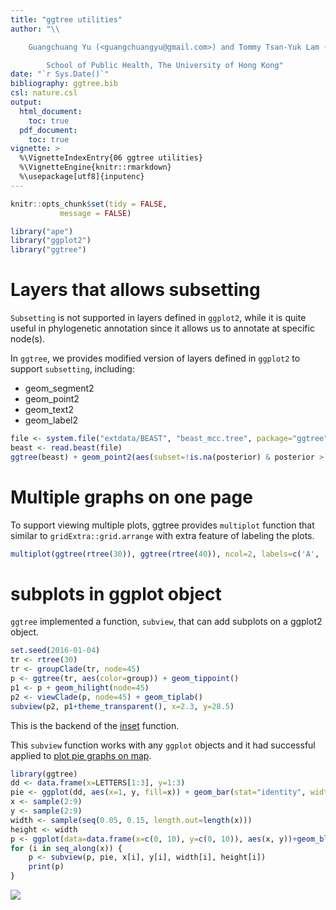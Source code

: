 ```yaml
---
title: "ggtree utilities"
author: "\\

	Guangchuang Yu (<guangchuangyu@gmail.com>) and Tommy Tsan-Yuk Lam (<ttylam@hku.hk>)\\

        School of Public Health, The University of Hong Kong"
date: "`r Sys.Date()`"
bibliography: ggtree.bib
csl: nature.csl
output: 
  html_document:
    toc: true
  pdf_document:
    toc: true
vignette: >
  %\VignetteIndexEntry{06 ggtree utilities}
  %\VignetteEngine{knitr::rmarkdown}
  %\usepackage[utf8]{inputenc}
---
```


```r
knitr::opts_chunk$set(tidy = FALSE,
		   message = FALSE)
```


```r
library("ape")
library("ggplot2")
library("ggtree")
```

# Layers that allows subsetting

`Subsetting` is not supported in layers defined in `ggplot2`, while it is quite useful in phylogenetic annotation since it allows us to annotate at specific node(s). 

In `ggtree`, we provides modified version of layers defined in `ggplot2` to support `subsetting`, including:

+ geom_segment2
+ geom_point2
+ geom_text2
+ geom_label2

```r
file <- system.file("extdata/BEAST", "beast_mcc.tree", package="ggtree")
beast <- read.beast(file)
ggtree(beast) + geom_point2(aes(subset=!is.na(posterior) & posterior > 0.75), color='firebrick')
```

# Multiple graphs on one page

To support viewing multiple plots, ggtree provides `multiplot` function that similar to `gridExtra::grid.arrange` with extra feature of labeling the plots.


```r
multiplot(ggtree(rtree(30)), ggtree(rtree(40)), ncol=2, labels=c('A', 'B'))
```


# subplots in ggplot object

`ggtree` implemented a function, `subview`, that can add subplots on a ggplot2 object. 

```r
set.seed(2016-01-04)
tr <- rtree(30)
tr <- groupClade(tr, node=45)
p <- ggtree(tr, aes(color=group)) + geom_tippoint()
p1 <- p + geom_hilight(node=45)
p2 <- viewClade(p, node=45) + geom_tiplab()
subview(p2, p1+theme_transparent(), x=2.3, y=28.5)
```

This is the backend of the [inset](advanceTreeAnnotation.html) function.

This `subview` function works with any `ggplot` objects and it had successful applied to [plot pie graphs on map](http://stackoverflow.com/questions/10368180/plotting-pie-graphs-on-map-in-ggplot/32380396#32380396).

```r
library(ggtree)
dd <- data.frame(x=LETTERS[1:3], y=1:3)
pie <- ggplot(dd, aes(x=1, y, fill=x)) + geom_bar(stat="identity", width=1) + coord_polar(theta="y") + theme_inset()
x <- sample(2:9)
y <- sample(2:9)
width <- sample(seq(0.05, 0.15, length.out=length(x)))
height <- width
p <- ggplot(data=data.frame(x=c(0, 10), y=c(0, 10)), aes(x, y))+geom_blank()
for (i in seq_along(x)) {
    p <- subview(p, pie, x[i], y[i], width[i], height[i])
    print(p)
}
```
![](figures/subview_animation.gif)


